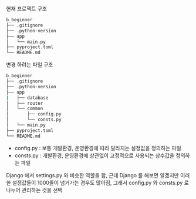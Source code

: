현재 프로젝트 구조

```bash
b_beginner
├── .gitignore
├── .python-version
├── app
│   └── main.py
├── pyproject.toml
└── README.md
```

변경 하려는 파일 구조
```bash
b_beginner
├── .gitignore
├── .python-version
├── app
|   ├── database
│   ├── router
│   └── common
│       ├── config.py
│       └── consts.py
│   └── main.py
├── pyproject.toml
└── README.md
```

* config.py : 보통 개발환경, 운영환경에 따라 달라지는 설정값을 정의하는 파일
* consts.py : 개발환경, 운영환경에 상관없이 고정적으로 사용되는 상수값을 정의하는 파일

Django 에서 settings.py 와 비슷한 역할을 함, 근데 Django 를 해보면 알겠지만 이러한 설정값들이 1000줄이 넘거가는 경우도 많아짐, 그래서 config.py 와 consts.py 로 나누어 관리하는 것을 선택